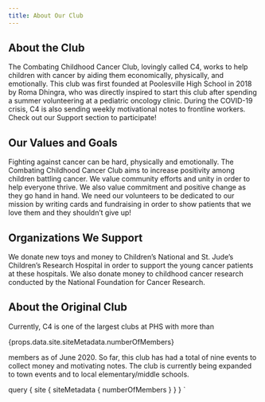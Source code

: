 ```yaml
---
title: About Our Club
---
```


## About the Club

The Combating Childhood Cancer Club, lovingly called C4, works to help children with cancer by aiding them economically, physically, and emotionally. This club was first founded at Poolesville High School in 2018 by Roma Dhingra, who was directly inspired to start this club after spending a summer volunteering at a pediatric oncology clinic. During the COVID-19 crisis, C4 is also sending weekly motivational notes to frontline workers. Check out our Support section to participate!

## Our Values and Goals

Fighting against cancer can be hard, physically and emotionally. The Combating Childhood Cancer Club aims to increase positivity among children battling cancer. We value community efforts and unity in order to help everyone thrive. We also value commitment and positive change as they go hand in hand. We need our volunteers to be dedicated to our mission by writing cards and fundraising in order to show patients that we love them and they shouldn’t give up!

## Organizations We Support

We donate new toys and money to Children’s National and St. Jude’s Children’s Research Hospital in order to support the young cancer patients at these hospitals. We also donate money to childhood cancer research conducted by the National Foundation for Cancer Research.

## About the Original Club

Currently, C4 is one of the largest clubs at PHS with more than <p>{props.data.site.siteMetadata.numberOfMembers}</p> members as of June 2020. So far, this club has had a total of nine events to collect money and motivating notes. The club is currently being expanded to town events and to local elementary/middle schools.

  query {
    site {
      siteMetadata {
        numberOfMembers
      }
    }
  }
`